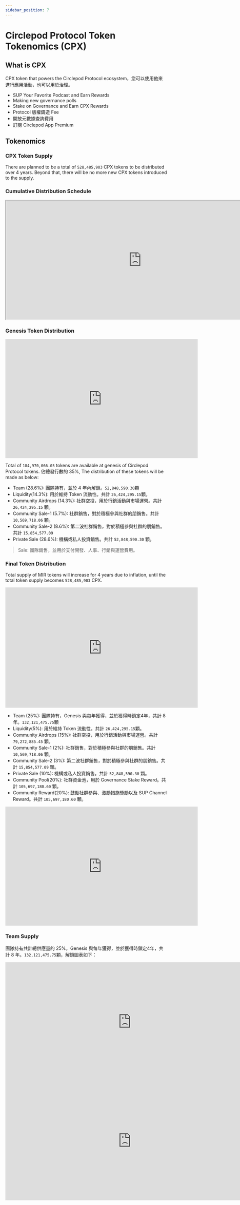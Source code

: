 ```yaml
---
sidebar_position: 7
---
```


# Circlepod Protocol Token Tokenomics (CPX)

## What is CPX

CPX token that powers the Circlepod Protocol ecosystem，您可以使用他來進行應用活動，也可以用於治理。

* SUP Your Favorite Podcast and Earn Rewards
* Making new governance polls
* Stake on Governance and Earn CPX Rewards
* Protocol 版權鑄造 Fee
* 開放元數據查詢費用
* 訂閱 Circlepod App Premium

## Tokenomics

### CPX Token Supply

There are planned to be a total of `528,485,903` CPX tokens to be distributed over 4 years. Beyond that, there will be no more new CPX tokens introduced to the supply.

### Cumulative Distribution Schedule

<iframe width="843" height="371" src="https://docs.google.com/spreadsheets/d/e/2PACX-1vQ546oi7FbClMkWdwRA3QLAI_lFUACPBVhCGfs67H13Bq0t_U0z6S1UEW0BdFc8TiKfb_WQF4gbrClM/pubhtml?gid=893464703&amp;single=true&amp;widget=true&amp;headers=false"></iframe>


### Genesis Token Distribution

<iframe width="600" height="371" seamless frameborder="0" scrolling="no" src="https://docs.google.com/spreadsheets/d/e/2PACX-1vQ546oi7FbClMkWdwRA3QLAI_lFUACPBVhCGfs67H13Bq0t_U0z6S1UEW0BdFc8TiKfb_WQF4gbrClM/pubchart?oid=525406481&amp;format=interactive"></iframe>


Total of `184,970,066.05` tokens are available at genesis of Circlepod Protocol tokens. 佔總發行數的 35%, The distribution of these tokens will be made as below:

* Team (28.6%): 團隊持有，並於 4 年內解鎖。`52,848,590.30`顆
* Liquidity(14.3%): 用於維持 Token 流動性。共計 `26,424,295.15`顆。
* Community Airdrops (14.3%): 社群空投，用於行銷活動與市場運營。共計 `26,424,295.15` 顆。
* Community Sale-1 (5.7%): 社群銷售，對於積極參與社群的朋銷售。共計 `10,569,718.06` 顆。
* Community Sale-2 (8.6%): 第二波社群銷售，對於積極參與社群的朋銷售。共計 `15,854,577.09`
* Private Sale (28.6%): 機構或私人投資銷售。共計 `52,848,590.30` 顆。

> Sale: 團隊銷售，並用於支付開發、人事、行銷與運營費用。

### Final Token Distribution

Total supply of MIR tokens will increase for 4 years due to inflation, until the total token supply becomes `528,485,903` CPX.

<iframe width="600" height="375" seamless frameborder="0" scrolling="no" src="https://docs.google.com/spreadsheets/d/e/2PACX-1vQ546oi7FbClMkWdwRA3QLAI_lFUACPBVhCGfs67H13Bq0t_U0z6S1UEW0BdFc8TiKfb_WQF4gbrClM/pubchart?oid=1138071665&amp;format=interactive"></iframe>

* Team (25%): 團隊持有，Genesis 與每年獲得，並於獲得時鎖定4年，共計 8 年。`132,121,475.75`顆
* Liquidity(5%): 用於維持 Token 流動性。共計 `26,424,295.15`顆。
* Community Airdrops (15%): 社群空投，用於行銷活動與市場運營。共計 `79,272,885.45` 顆。
* Community Sale-1 (2%): 社群銷售，對於積極參與社群的朋銷售。共計 `10,569,718.06` 顆。
* Community Sale-2 (3%): 第二波社群銷售，對於積極參與社群的朋銷售。共計 `15,854,577.09` 顆。
* Private Sale (10%): 機構或私人投資銷售。共計 `52,848,590.30` 顆。
* Community Pool(20%): 社群資金池，用於 Governance Stake Reward。共計 `105,697,180.60` 顆。
* Community Reward(20%): 鼓勵社群參與、激勵措施獎勵以及 SUP Channel Reward。共計 `105,697,180.60` 顆。

<iframe width="600" height="371" seamless frameborder="0" scrolling="no" src="https://docs.google.com/spreadsheets/d/e/2PACX-1vQ546oi7FbClMkWdwRA3QLAI_lFUACPBVhCGfs67H13Bq0t_U0z6S1UEW0BdFc8TiKfb_WQF4gbrClM/pubchart?oid=772898127&amp;format=interactive"></iframe>

### Team Supply

團隊持有共計總供應量的 25%，Genesis 與每年獲得，並於獲得時鎖定4年，共計 8 年。`132,121,475.75`顆，解鎖圖表如下：

<iframe width="784" height="371" seamless frameborder="0" scrolling="no" src="https://docs.google.com/spreadsheets/d/e/2PACX-1vQ546oi7FbClMkWdwRA3QLAI_lFUACPBVhCGfs67H13Bq0t_U0z6S1UEW0BdFc8TiKfb_WQF4gbrClM/pubchart?oid=2030722581&amp;format=interactive"></iframe>

<iframe width="784" height="371" seamless frameborder="0" scrolling="no" src="https://docs.google.com/spreadsheets/d/e/2PACX-1vQ546oi7FbClMkWdwRA3QLAI_lFUACPBVhCGfs67H13Bq0t_U0z6S1UEW0BdFc8TiKfb_WQF4gbrClM/pubchart?oid=1288232632&amp;format=interactive"></iframe>
